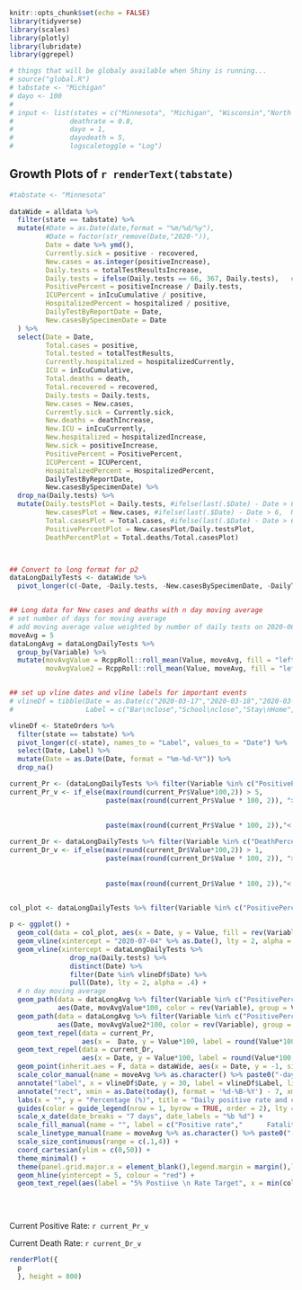 
```r
knitr::opts_chunk$set(echo = FALSE)
library(tidyverse)
library(scales)
library(plotly)
library(lubridate)
library(ggrepel)

```

```r
# things that will be globaly available when Shiny is running...
# source("global.R")
# tabstate <- "Michigan"
# dayo <- 100
#
# input <- list(states = c("Minnesota", "Michigan", "Wisconsin","North Dakota", "Ohio", "South Dakota", "Iowa"),
#              deathrate = 0.8,
#              dayo = 1,
#              dayodeath = 5,
#              logscaletoggle = "Log")

```

## Growth Plots of `r renderText(tabstate)`  


```r

#tabstate <- "Minnesota"
    
dataWide = alldata %>%
  filter(state == tabstate) %>%
  mutate(#Date = as.Date(date,format = "%m/%d/%y"),
         #Date = factor(str_remove(Date,"2020-")),
         Date = date %>% ymd(),
         Currently.sick = positive - recovered,            
         New.cases = as.integer(positiveIncrease),
         Daily.tests = totalTestResultsIncrease,
         Daily.tests = ifelse(Daily.tests == 66, 367, Daily.tests),   # Known bad datapoint in data set, forcing it to fit
         PositivePercent = positiveIncrease / Daily.tests,
         ICUPercent = inIcuCumulative / positive,
         HospitalizedPercent = hospitalized / positive,
         DailyTestByReportDate = Date,
         New.casesBySpecimenDate = Date
  ) %>%
  select(Date = Date, 
         Total.cases = positive,
         Total.tested = totalTestResults,
         Currently.hospitalized = hospitalizedCurrently,
         ICU = inIcuCumulative,
         Total.deaths = death,
         Total.recovered = recovered,
         Daily.tests = Daily.tests,            
         New.cases = New.cases,              
         Currently.sick = Currently.sick,        
         New.deaths = deathIncrease,             
         New.ICU = inIcuCurrently,                
         New.hospitalized = hospitalizedIncrease,       
         New.sick = positiveIncrease,               
         PositivePercent = PositivePercent,
         ICUPercent = ICUPercent,            
         HospitalizedPercent = HospitalizedPercent,
         DailyTestByReportDate,
         New.casesBySpecimenDate) %>%
  drop_na(Daily.tests) %>% 
  mutate(Daily.testsPlot = Daily.tests, #ifelse(last(.$Date) - Date > 6,  DailyTestByReportDate, Daily.tests),
         New.casesPlot = New.cases, #ifelse(last(.$Date) - Date > 6,  New.casesBySpecimenDate, New.cases),
         Total.casesPlot = Total.cases, #ifelse(last(.$Date) - Date > 6,  Total.casesBySpecimenDate, Total.cases),
         PositivePercentPlot = New.casesPlot/Daily.testsPlot, 
         DeathPercentPlot = Total.deaths/Total.casesPlot)



## Convert to long format for p2
dataLongDailyTests <- dataWide %>% 
  pivot_longer(c(-Date, -Daily.tests, -New.casesBySpecimenDate, -DailyTestByReportDate, -Daily.testsPlot), names_to = "Variable", values_to = "Value")


## Long data for New cases and deaths with n day moving average
# set number of days for moving average 
# add moving average value weighted by number of daily tests on 2020-06-22
moveAvg = 5
dataLongAvg = dataLongDailyTests %>%
  group_by(Variable) %>%
  mutate(movAvgValue = RcppRoll::roll_mean(Value, moveAvg, fill = "left", align = "right"),
         movAvgValue2 = RcppRoll::roll_mean(Value, moveAvg, fill = "left", align = "right"))


## set up vline dates and vline labels for important events
# vlineDf = tibble(Date = as.Date(c("2020-03-17","2020-03-18","2020-03-28","2020-05-04","2020-05-18", "2020-05-26","2020-05-27", "2020-06-01", "2020-06-10", "2020-07-04", "2020-07-25")),
#                  Label = c("Bar\nclose","School\nclose","Stay\nHome", "Curbside\npickup", "Stay\nSafe", "Unrest","25%\nworship", "Outdoor\ndining", "Indoor\ndining", "Jul4th", "Mask\nmandate"))

vlineDf <- StateOrders %>% 
  filter(state == tabstate) %>%
  pivot_longer(c(-state), names_to = "Label", values_to = "Date") %>%
  select(Date, Label) %>%
  mutate(Date = as.Date(Date, format = "%m-%d-%Y")) %>%
  drop_na()

current_Pr <- (dataLongDailyTests %>% filter(Variable %in% c("PositivePercentPlot")) %>% filter(Date == last(Date)))
current_Pr_v <- if_else(max(round(current_Pr$Value*100,2)) > 5, 
                        paste(max(round(current_Pr$Value * 100, 2)), "> 5 % target", if_else(round(current_Pr$Value*100,2) > 10,
                                                                                             " over 10% is bad",
                                                                                             " under 10% is ok")),
                        paste(max(round(current_Pr$Value * 100, 2)),"< 5 % target, Good"))

current_Dr <- dataLongDailyTests %>% filter(Variable %in% c("DeathPercentPlot")) %>% filter(Date == last(Date))
current_Dr_v <- if_else(max(round(current_Dr$Value*100,2)) > 1, 
                        paste(max(round(current_Dr$Value * 100, 2)), "> 1 % target", if_else(round(current_Dr$Value*100,2) > 3,
                                                                                             " over 3% is bad",
                                                                                             " under 3% is ok")),
                        paste(max(round(current_Dr$Value * 100, 2)),"< 1 % target, Good"))

    
col_plot <- dataLongDailyTests %>% filter(Variable %in% c("PositivePercentPlot","DeathPercentPlot")) %>% mutate(Value = Value*100)

p <- ggplot() +
  geom_col(data = col_plot, aes(x = Date, y = Value, fill = rev(Variable)), color = NA, position = "dodge", width = .85, alpha = .5) +
  geom_vline(xintercept = "2020-07-04" %>% as.Date(), lty = 2, alpha = .4) +
  geom_vline(xintercept = dataLongDailyTests %>%
               drop_na(Daily.tests) %>% 
               distinct(Date) %>% 
               filter(Date %in% vlineDf$Date) %>% 
               pull(Date), lty = 2, alpha = .4) +
  # n day moving average
  geom_path(data = dataLongAvg %>% filter(Variable %in% c("PositivePercentPlot","DeathPercentPlot")), 
            aes(Date, movAvgValue*100, color = rev(Variable), group = Variable), size = 1.8, alpha = .7) +
  geom_path(data = dataLongAvg %>% filter(Variable %in% c("PositivePercentPlot","DeathPercentPlot")), 
            aes(Date, movAvgValue2*100, color = rev(Variable), group = Variable, lty = "DailyTestsWeighted"), size = .5, alpha = .8, color = "blue") +
  geom_text_repel(data = current_Pr, 
                  aes(x =  Date, y = Value*100, label = round(Value*100,2)), segment.color = NA, direction = "y", box.padding = .05, nudge_x = 2.5, nudge_y = 4.5, size = 3.5, color = RColorBrewer::brewer.pal(3, "Dark2")[1], fontface = "bold") +
  geom_text_repel(data = current_Dr, 
                  aes(x = Date, y = Value*100, label = round(Value*100,2)), segment.color = NA, direction = "y", box.padding = .05, nudge_x = 2.5, nudge_y = 1.5, size = 3.5, ylim = c(0, Inf), color = RColorBrewer::brewer.pal(3, "Dark2")[2], fontface = "bold") +
  geom_point(inherit.aes = F, data = dataWide, aes(x = Date, y = -1, size = Daily.testsPlot), shape = 21, stroke = 1, fill = "white") +
  scale_color_manual(name = moveAvg %>% as.character() %>% paste0("-day moving average"), values = (RColorBrewer::brewer.pal(3, "Dark2")[1:2]), label = c("Positive rate","Fatality rate")) +
  annotate("label", x = vlineDf$Date, y = 30, label = vlineDf$Label, lineheight = .75, size = 3, label.padding = unit(0.1, "lines"), label.size = .02) +
  annotate("rect", xmin = as.Date(today(), format = '%d-%B-%Y') - 7, xmax = today(), ymin = 0, ymax = Inf, alpha = .15) +
  labs(x = "", y = "Percentage (%)", title = "Daily positive rate and case fatality rate", size = "Daily tests", fill = "Positive rate") +
  guides(color = guide_legend(nrow = 1, byrow = TRUE, order = 2), lty = guide_legend(order = 2), size = guide_legend(order = 3), fill = guide_legend(order = 1)) +
  scale_x_date(date_breaks = "7 days", date_labels = "%b %d") +
  scale_fill_manual(name = "", label = c("Positive rate","      Fatality rate \n(total death/total case)"), values = (RColorBrewer::brewer.pal(3, "Set2")[1:2])) +
  scale_linetype_manual(name = moveAvg %>% as.character() %>% paste0("-day moving average weighted by daily tests"), values = c(1,1), labels = "") +
  scale_size_continuous(range = c(.1,4)) +
  coord_cartesian(ylim = c(0,50)) +
  theme_minimal() +
  theme(panel.grid.major.x = element_blank(),legend.margin = margin(),legend.box = "vertical",legend.position = "bottom", axis.text.x = element_text(size = 10, angle = 50, hjust = 1), text = element_text(size = 14),legend.text = element_text(size = 12)) + 
  geom_hline(yintercept = 5, colour = "red") +
  geom_text_repel(aes(label = "5% Postiive \n Rate Target", x = min(col_plot$Date), y = 5 ), parse = FALSE)
  
  
  

```

Current Positive Rate: `r current_Pr_v` 

Current Death Rate: `r current_Dr_v`

```r

renderPlot({
  p
  }, height = 800)

    
```